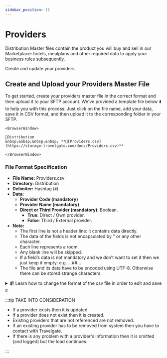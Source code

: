 ```yaml
---
sidebar_position: 11
---
```


# Providers

Distribution Master files contain the product you will buy and sell in our Marketplace: hotels, mealplans and other required data to apply your business rules subsequently.

Create and update your providers.


## Create and Upload your Providers Master File

To get started, create your providers master file in the correct format and then upload it to your SFTP account. We've provided a template file below ⬇️ to help you with this process. Just click on the file name, add your data, save it in CSV format, and then upload it to the corresponding folder in your SFTP.


```mdx-code-block
<BrowserWindow>

📁Distribution  
&nbsp;&nbsp;&nbsp;&nbsp; **📄[Providers.csv](https://storage.travelgate.com/docs/Providers.csv)**  

</BrowserWindow>
```


### File Format Specification

* **File Name:** Providers.csv
* **Directory:** Distribution
* **Delimiter:** Hashtag (`#`)
* **Data:**
   * **Provider Code (mandatory)**
   * **Provider Name (mandatory)**
   * **Direct or Third Provider (mandatory)**: Boolean.
        * **True**: Direct / Own provider.
        * **False**: Third / External provider.
* **Note:**
   * The first line is not a header line: it contains data directly.
   * The data of the fields is not encapsulated by " or any other character.
   * Each line represents a room.
   * Any blank line will be skipped.
   * If a field’s data is not mandatory and we don’t want to set it then we just keep it empty: e.g. …##…
   * The file and its data have to be encoded using UTF-8. Otherwise there can be stored strange characters.


<details>
    <summary>📹 Learn how to change the format of the csv file in order to edit and save it</summary>
    <div>
        <div><iframe width="560" height="315" src="https://www.youtube.com/embed/XkOk3SkZ0Sg?si=TYhN1QfMwYE1fusw&amp;controls=0" title="YouTube video player" frameborder="0" allow="accelerometer; autoplay; clipboard-write; encrypted-media; gyroscope; picture-in-picture; web-share" allowfullscreen></iframe></div>
    </div>
</details>


:::tip TAKE INTO CONSIDERATION

* If a provider exists then it is updated.
* If a provider does not exist then it is created.
* Existing providers that are not referenced are not removed.
* If an existing provider has to be removed from system then you have to contact with Travelgate.
* If there is any problem with a provider's information then it is omitted (and logged) but the load continues.

:::
